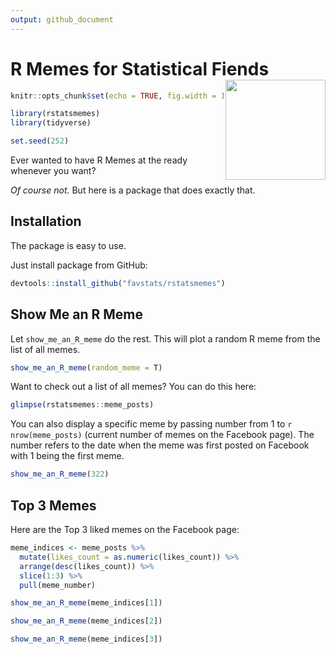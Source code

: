 ```yaml
---
output: github_document
---
```


# R Memes for Statistical Fiends <img src="man/figures/rstatsmemes_logo.png" width="160px" align="right" />

```r
knitr::opts_chunk$set(echo = TRUE, fig.width = 10, fig.height = 10, results = "asis")

library(rstatsmemes)
library(tidyverse)

set.seed(252)
```

Ever wanted to have R Memes at the ready whenever you want? 

*Of course not.* But here is a package that does exactly that.

## Installation

The package is easy to use.

Just install package from GitHub:

```r
devtools::install_github("favstats/rstatsmemes")
```


## Show Me an R Meme

Let `show_me_an_R_meme` do the rest. This will plot a random R meme from the list of all memes.

```r
show_me_an_R_meme(random_meme = T)
```

Want to check out a list of all memes? You can do this here:

```r
glimpse(rstatsmemes::meme_posts)
```


You can also display a specific meme by passing number from 1 to `r nrow(meme_posts)` (current number of memes on the Facebook page). The number refers to the date when the meme was first posted on Facebook with 1 being the first meme.

```r
show_me_an_R_meme(322)
```


## Top 3 Memes

Here are the Top 3 liked memes on the Facebook page:

```r
meme_indices <- meme_posts %>% 
  mutate(likes_count = as.numeric(likes_count)) %>% 
  arrange(desc(likes_count)) %>% 
  slice(1:3) %>% 
  pull(meme_number)
```

```r
show_me_an_R_meme(meme_indices[1])
```

```r
show_me_an_R_meme(meme_indices[2])
```

```r
show_me_an_R_meme(meme_indices[3])
```
